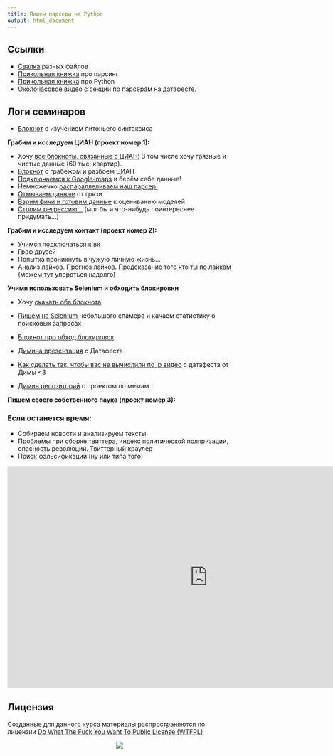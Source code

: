 ```yaml
---
title: Пишем парсеры на Python
output: html_document
---
```


## Ссылки

* [Свалка](https://github.com/FUlyankin/Parsers) разных файлов
* [Прикольная книжка](https://github.com/FUlyankin/Parsers/raw/master/Ryan_Mitchell_Web_Scraping_with_Python-_Collecting_Data_from_the_Modern_Web_2015.pdf) про парсинг
* [Прикольная книжка](https://github.com/FUlyankin/Parsers/raw/master/Python_Cookbook_3rd_Edition_proglib.pdf) про Python 
* [Околочасовое видео](https://it.mail.ru/video/954/) с секции по парсерам на датафесте.


## Логи семинаров 

*  [Блокнот](https://github.com/FUlyankin/Parsers/blob/master/sems/1_Python_intro.ipynb) с изучением питоньего синтаксиса

**Грабим и исследуем ЦИАН (проект номер 1):**

  * Хочу [все блокноты, связанные с ЦИАН!](https://github.com/FUlyankin/Parsers/raw/master/sems/2_CIAN.zip) В том числе хочу грязные и чистые данные (60 тыс. квартир). 
  * [Блокнот](https://github.com/FUlyankin/Parsers/blob/master/sems/2_CIAN/2.1%20CIAN_parser.ipynb) с грабежом и разбоем ЦИАН
  * [Подключаемся к Google-maps](https://github.com/FUlyankin/Parsers/blob/master/sems/2_CIAN/2.2%20CIAN_google_maps_API.ipynb) и берём себе данные!
  * Немножечко [распараллеливаем наш парсер.](https://github.com/FUlyankin/Parsers/blob/master/sems/2_CIAN/2.3%20Parallel_CIAN.ipynb)
  * [Отмываем данные](https://github.com/FUlyankin/Parsers/blob/master/sems/2_CIAN/2.4%20CIAN_clean_data.ipynb) от грязи 
  * [Варим фичи и готовим данные](https://github.com/FUlyankin/Parsers/blob/master/sems/2_CIAN/2.5%20CIAN_%D0%92%D0%B0%D1%80%D0%BA%D0%B0_%D1%84%D0%B8%D1%87.ipynb) к оцениванию моделей
  * [Строим регрессию...](https://github.com/FUlyankin/Parsers/blob/master/sems/2_CIAN/2.6%20CIAN_ML.ipynb) (мог бы и что-нибудь поинтереснее придумать...) 

**Грабим и исследуем контакт (проект номер 2):**

  * Учимся подключаться к вк
  * Граф друзей
  * Попытка проникнуть в чужую личную жизнь...
  * Анализ лайков. Прогноз лайков. Предсказание того кто ты по лайкам (можем тут упороться надолго)

**Учимя использовать Selenium и обходить блокировки**
  
  * Хочу [скачать оба блокнота](https://github.com/FUlyankin/Parsers/raw/master/sems/4_Selenium_and_Tor.zip)
  * [Пишем на Selenium](https://github.com/FUlyankin/Parsers/blob/master/sems/4_Selenium_and_Tor/4.1%20Selenium%20.ipynb) небольшого спамера и качаем статистику о поисковых запросах
  * [Блокнот про обход блокировок](https://github.com/FUlyankin/Parsers/blob/master/sems/4_Selenium_and_Tor/4.2%20po%20IP%20zabanu.ipynb)

  * [Димина презентация](https://github.com/FUlyankin/Parsers/raw/master/Po_ai_774_pi_vychislyu_33.pdf) с Датафеста
  * [Как сделать так, чтобы вас не вычислили по ip видео](https://it.mail.ru/video/933/) с датафеста от Димы <3
  * [Димин репозиторий](https://github.com/DmitrySerg/memology) с проектом по мемам 

**Пишем своего собственного паука (проект номер 3):**


### Если останется время:
   * Собираем новости и анализируем тексты
   * Проблемы при сборке твиттера, индекс политической поляризации, опасность революции. Твиттерный краулер
   * Поиск фальсификаций (ну или типа того)





<iframe src="https://stla.shinyapps.io/3Dsliced/" style="border: none; width: 900px; height: 500px"></iframe>


Лицензия
----------
Созданные для данного курса материалы распространяются по лицензии [Do What The Fuck You Want To Public License (WTFPL)](http://www.wtfpl.net/)

<center>
![](https://pp.vk.me/c628518/v628518275/387e/jkyZ06tAVpE.jpg)
</center>





